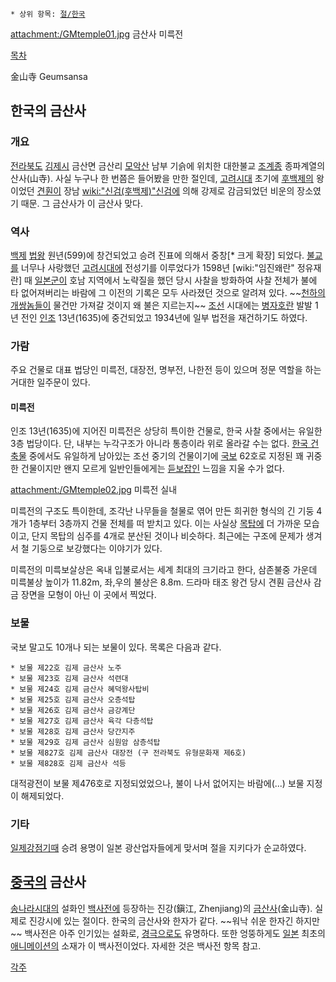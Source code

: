  * 상위 항목: [[절/한국]]

attachment:/GMtemple01.jpg
금산사 미륵전

[[목차]]

金山寺
Geumsansa

== 한국의 금산사 ==
=== 개요 ===
[[전라북도]] [[김제시]] 금산면 금산리 [[모악산]] 남부 기슭에 위치한 대한불교 [[조계종]] 종파계열의 산사(山寺). 사실 누구나 한 번쯤은 들어봤을 만한 절인데, [[고려]]시대 초기에 [[후백제]]의 왕이었던 [[견훤]]이 장남 [[wiki:"신검(후백제)"신검]]에 의해 강제로 감금되었던 비운의 장소였기 때문. 그 금산사가 이 금산사 맞다. 

=== 역사 ===
[[백제]] [[법왕]] 원년(599)에 창건되었고 승려 진표에 의해서 중창[* 크게 확장] 되었다. [[불교]]를 너무나 사랑했던 [[고려]]시대에 전성기를 이루었다가 1598년 [wiki:"임진왜란" 정유재란] 때 [[일본군]]이 호남 지역에서 노략질을 했던 당시 사찰을 방화하여 사찰 전체가 불에 타 없어져버리는 바람에 그 이전의 기록은 모두 사라졌던 것으로 알려져 있다. ~~[[천하의 개쌍놈들]]이 물건만 가져갈 것이지 왜 불은 지르는지~~ [[조선]] 시대에는 [[병자호란]] 발발 1년 전인 [[인조]] 13년(1635)에 중건되었고 1934년에 일부 법전을 재건하기도 하였다. 

=== 가람 ===
주요 건물로 대표 법당인 미륵전, 대장전, 명부전, 나한전 등이 있으며 정문 역할을 하는 거대한 일주문이 있다. 

==== 미륵전 ====
인조 13년(1635)에 지어진 미륵전은 상당히 특이한 건물로, 한국 사찰 중에서는 유일한 3층 법당이다. 단, 내부는 누각구조가 아니라 통층이라 위로 올라갈 수는 없다. [[한국 건축]]물 중에서도 유일하게 남아있는 조선 중기의 건물이기에 [[국보]] 62호로 지정된 꽤 귀중한 건물이지만 왠지 모르게 일반인들에게는 [[듣보잡]]인 느낌을 지울 수가 없다. 

attachment:/GMtemple02.jpg
미륵전 실내

미륵전의 구조도 특이한데, 조각난 나무들을 철물로 엮어 만든 희귀한 형식의 긴 기둥 4개가 1층부터 3층까지 건물 전체를 떠 받치고 있다. 이는 사실상 [[목탑]]에 더 가까운 모습이고, 단지 목탑의 심주를 4개로 분산된 것이나 비슷하다. 최근에는 구조에 문제가 생겨서 철 기둥으로 보강했다는 이야기가 있다.

미륵전의 미륵보살상은 옥내 입불로서는 세계 최대의 크기라고 한다, 삼존불중 가운데 미륵불상 높이가 11.82m, 좌,우의 불상은 8.8m. 드라마 태조 왕건 당시 견훤 금산사 감금 장면을 모형이 아닌 이 곳에서 찍었다.

=== 보물 ===
국보 말고도 10개나 되는 보물이 있다. 목록은 다음과 같다.
 * 보물 제22호 김제 금산사 노주
 * 보물 제23호 김제 금산사 석련대
 * 보물 제24호 김제 금산사 혜덕왕사탑비
 * 보물 제25호 김제 금산사 오층석탑
 * 보물 제26호 김제 금산사 금강계단
 * 보물 제27호 김제 금산사 육각 다층석탑
 * 보물 제28호 김제 금산사 당간지주
 * 보물 제29호 김제 금산사 심원암 삼층석탑
 * 보물 제827호 김제 금산사 대장전 (구 전라북도 유형문화재 제6호)
 * 보물 제828호 김제 금산사 석등

대적광전이 보물 제476호로 지정되었었으나, 불이 나서 없어지는 바람에(...) 보물 지정이 해제되었다.

=== 기타 ===
[[일제강점기]]때 승려 용명이 일본 광산업자들에게 맞서며 절을 지키다가 순교하였다.

== [[중국]]의 금산사 ==
[[송나라]]시대의 설화인 [[백사전]]에 등장하는 진강(鎭江, Zhenjiang)의 [[금산사]](金山寺). 실제로 진강시에 있는 절이다. 한국의 금산사와 한자가 같다. ~~워낙 쉬운 한자긴 하지만~~ 백사전은 아주 인기있는 설화로, [[경극]]으로도 유명하다. 또한 엉뚱하게도 [[일본]] 최초의 [[애니메이션]]의 소재가 이 백사전이었다. 자세한 것은 백사전 항목 참고.


[[각주]]
